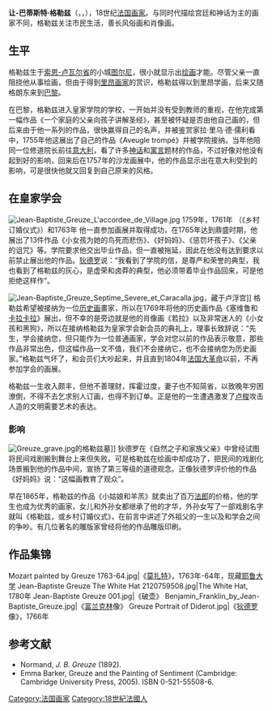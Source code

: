 {{Infobox artist
| bgcolour      = #EEDD82
| name          = 让-巴蒂斯特·格勒兹<br>Jean-Baptiste Greuze
| image         = Jean-Baptiste Greuze Self Portrait.jpg
| imagesize     = 250px
| caption       = 《自画像》，现藏[[卢浮宫|卢浮宫]]
| birth_date     = {{birth date|1725|8|21|df=y}}
| birth_place      = [[File:Royal_Standard_of_the_King_of_France.svg|28px]][[法兰西王国|法兰西王国]][[图尔尼|图尔尼]]
| death_date     = {{death date and age|1805|3|4|1725|8|21|df=y}}
| death_place    = [[File:Flag_of_France.svg|22px]][[法兰西第一帝国|法兰西第一帝国]][[巴黎|巴黎]][[卢浮宫|卢浮宫]]
| works  = <!-- which ones are important? -->
}}
'''让-巴蒂斯特·格勒兹'''（{{lang-fr|Jean-Baptiste Greuze}}，{{IPA-fr|ʒɑ̃ batist ɡʁøz}}，{{bd|1725年|8月21日|1805年|3月4日|catIdx=G}}），18世纪[[法国|法国]][[画家|画家]]。与同时代描绘宫廷和神话为主的画家不同，格勒兹关注市民生活，善长风俗画和肖像画。

==生平==
格勒兹生于[[索恩-卢瓦尔省|索恩-卢瓦尔省]]的小城[[图尔尼|图尔尼]]，很小就显示出[[绘画|绘画]]才能。尽管父亲一直阻挠他从事绘画，但由于得到[[里昂|里昂]][[画家|画家]]{{link-fr|夏尔·格朗东|Charles Grandon}}的赏识，格勒兹得以到里昂学画，后来又随格朗东来到[[巴黎|巴黎]]。 

在巴黎，格勒兹进入皇家学院的学校，一开始并没有受到教师的重视，在他完成第一幅作品《一个家庭的父亲向孩子讲解圣经》，甚至被怀疑是否由他自己画的，但后来由于他一系列的作品，很快赢得自己的名声，并被鉴赏家拉·里乌·德·儒利看中，1755年他这展出了自己的作品《Aveugle trompé》并被学院接纳。当年他陪同一位修道院长前往[[意大利|意大利]]，看了许多[[神话|神话]]和[[寓言|寓言]]题材的作品，不过好像对他没有起到好的影响，回来后在1757年的沙龙画展中，他的作品显示出在意大利受到的影响，可是很快他就又回复到自己原来的风格。

==在皇家学会==
[[File:Jean-Baptiste_Greuze_L'accordee_de_Village.jpg|thumb]]
1759年，1761年 （《乡村订婚仪式》）和1763年 他一直参加画展并取得成功，在1765年达到鼎盛时期，他展出了13件作品《小女孩为她的鸟死而悲伤》、《好妈妈》、《惩罚坏孩子》、《父亲的诅咒》等。学院要求他交出毕业作品，但一直被拖延，因此在他没有达到要求以前禁止展出他的作品。[[狄德罗|狄德罗]]说：“我看到了学院的信，是尊严和荣誉的典型，我也看到了格勒兹的灰心，是虚荣和卤莽的典型，他必须带着毕业作品回来，可是他拒绝这样作”。

[[File:Jean-Baptiste_Greuze_Septime_Severe_et_Caracalla.jpg|thumb]]，藏于卢浮宫]]
格勒兹希望被接纳为一位[[历史画|历史画]]畫家，所以在1769年将他的历史画作品《塞维鲁和[[卡拉卡拉|卡拉卡拉]]》展出，但不幸的是旁边就是他的肖像画《若拉》以及非常迷人的《小女孩和黑狗》，所以在接纳格勒兹为皇家学会新会员的典礼上，理事长致辞说：“先生，学会接纳您，但只能作为一位普通画家，学会对您以前的作品表示敬意，那些作品非常出色，但这幅作品一文不值，我们不会接纳它，也不会接纳您为历史画家。”格勒兹气坏了，和会员们大吵起来，并且直到1804年[[法国大革命|法国大革命]]以前，不再参加学会的画展。

格勒兹一生收入颇丰，但他不善理财，挥霍过度，妻子也不知简省，以致晚年穷困潦倒，不得不去乞求别人订画，也得不到订单。正是他的一生遭遇激发了[[让-雅克·卢梭|卢梭]]攻击人造的文明需要艺术的表达。

===影响===
[[File:Greuze_grave.jpg|thumb]]的格勒兹墓]]
狄德罗在《自然之子和家族父亲》中曾经试图将民间戏剧搬到舞台上来但失败。可是格勒兹在绘画中却成功了，把民间的戏剧化场景搬到他的作品中间，宣扬了第三等级的道德观念。正像狄德罗评价他的作品《好妈妈》说：“这幅画教育了观众”。

早在1865年，格勒兹的作品《小姑娘和羊羔》就卖出了百万[[法郎|法郎]]的价格，他的学生也成为优秀的画家，女儿和外孙女都继承了他的才华，外孙女写了一部戏剧名字就叫《格勒兹，或乡村订婚仪式》，在前言中讲述了外祖父的一生以及和学会之间的争吵。有几位著名的雕版家曾经将他的作品雕版印刷。

==作品集锦==
<gallery>
Mozart painted by Greuze 1763-64.jpg|《[[莫扎特|莫扎特]]》，1763年-64年，现藏[[耶鲁大学|耶鲁大学]]
Jean-Baptiste Greuze The White Hat 2120759508.jpg|The White Hat, 1780年
Jean-Baptiste Greuze 001.jpg|《破壶》
Benjamin_Franklin_by_Jean-Baptiste_Greuze.jpg|《[[本傑明·富蘭克林|富兰克林]]像》
Greuze Portrait of Diderot.jpg|《[[狄德罗|狄德罗]]像》，1766年
</gallery>

== 参考文献 ==
{{commonscat|Jean-Baptiste Greuze}}
* Normand, ''J. B. Greuze'' (1892).
*Emma Barker, Greuze and the Painting of Sentiment (Cambridge: Cambridge University Press, 2005). ISBN 0-521-55508-6.
{{1911}}

{{Authority control}}
{{DEFAULTSORT:Greuze, Jean-Baptiste}}

[[Category:法国画家|Category:法国画家]]
[[Category:18世紀法國人|Category:18世紀法國人]]